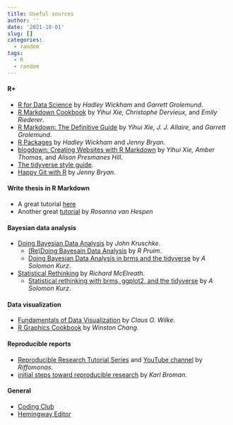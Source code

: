 ```yaml
---
title: Useful sources
author: ''
date: '2021-10-01'
slug: []
categories:
  - random
tags:
  - R
  - random
---
```

#### R+
* [R for Data Science](https://r4ds.had.co.nz/index.html) 
by _Hadley Wickham_ and _Garrett Grolemund_.  
* [R Markdown Cookbook](https://bookdown.org/yihui/rmarkdown-cookbook/) 
by _Yihui Xie, Christophe Dervieux,_ and _Emily Riederer_.  
* [R Markdown: The Definitive Guide](https://bookdown.org/yihui/rmarkdown/) 
by _Yihui Xie, J. J. Allaire,_ and _Garrett Grolemund_.  
* [R Packages](https://r-pkgs.org) 
by _Hadley Wickham_ and _Jenny Bryan_.  
* [blogdown: Creating Websites with R Markdown](https://bookdown.org/yihui/blogdown/) 
by _Yihui Xie, Amber Thomas,_ and _Alison Presmanes Hill_.  
* [The tidyverse style guide](https://style.tidyverse.org/index.html).  
* [Happy Git with R](https://happygitwithr.com) 
by _Jenny Bryan_.  

#### Write thesis in R Markdown
* A great tutorial [here](https://ourcodingclub.github.io/tutorials/rmarkdown-dissertation/)  
* Another great [tutorial](https://rosannavanhespen.nl/thesis-in-rmarkdown/) 
by _Rosanna van Hespen_  

#### Bayesian data analysis
* [Doing Bayesian Data Analysis](https://sites.google.com/site/doingbayesiandataanalysis/) 
by _John Kruschke_.  
	+ [(Re)Doing Bayesain Data Analysis](https://rpruim.github.io/Kruschke-Notes/) by _R Pruim_.  
	+ [Doing Bayesian Data Analysis in brms and the tidyverse](https://bookdown.org/content/3686/) by _A Solomon Kurz_.  
* [Statistical Rethinking](http://xcelab.net/rm/statistical-rethinking/) by _Richard McElreath_.  
	+ [Statistical rethinking with brms, ggplot2, and the tidyverse](https://bookdown.org/content/4857/) by _A Solomon Kurz_.  
	
#### Data visualization
* [Fundamentals of Data Visualization](https://clauswilke.com/dataviz/) 
by _Claus O. Wilke_.  
* [R Graphics Cookbook](https://r-graphics.org) 
by _Winston Chang_.  

#### Reproducible reports
* [Reproducible Research Tutorial Series](https://riffomonas.org/reproducible_research/) 
and [YouTube channel](https://www.youtube.com/c/RiffomonasProject) 
by _Riffomonas_.  
* [initial steps toward reproducible research](https://kbroman.org/steps2rr/) by
_Karl Broman_.  



#### General
* [Coding Club](https://ourcodingclub.github.io)  
* [Hemingway Editor](https://hemingwayapp.com)  
